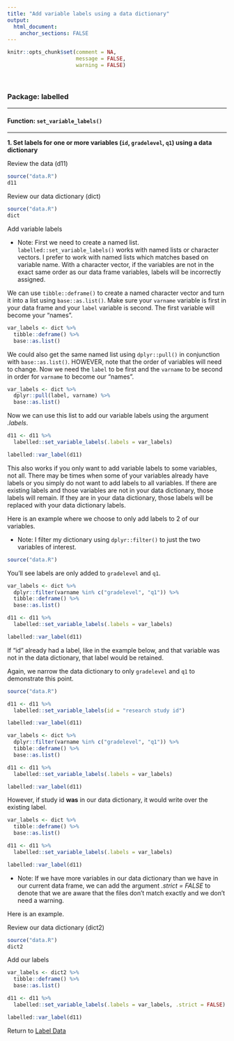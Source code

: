 ```yaml
---
title: "Add variable labels using a data dictionary"
output: 
  html_document:
    anchor_sections: FALSE
---
```


```r
knitr::opts_chunk$set(comment = NA,
                      message = FALSE,
                      warning = FALSE)
```

<br>


### Package: labelled

---

#### Function: `set_variable_labels()`

---

**1\. Set labels for one or more variables (`id`, `gradelevel`, `q1`) using a data dictionary**

Review the data (d11)

```r

source("data.R")
d11

```


Review our data dictionary (dict)

```r

source("data.R")
dict

```


Add variable labels

* Note: First we need to create a named list. `labelled::set_variable_labels()` works with named lists or character vectors. I prefer to work with named lists which matches based on variable name. With a character vector, if the variables are not in the exact same order as our data frame variables, labels will be incorrectly assigned.

We can use `tibble::deframe()` to create a named character vector and turn it into a list using `base::as.list()`. Make sure your `varname` variable is first in your data frame and your `label` variable is second. The first variable will become your "names".

```r

var_labels <- dict %>%
  tibble::deframe() %>%
  base::as.list()

```

We could also get the same named list using `dplyr::pull()` in conjunction with `base::as.list()`. HOWEVER, note that the order of variables will need to change. Now we need the `label` to be first and the `varname` to be second in order for `varname` to become our "names".

```r

var_labels <- dict %>%
  dplyr::pull(label, varname) %>%
  base::as.list()

```


Now we can use this list to add our variable labels using the argument *.labels*.

```r

d11 <- d11 %>%
  labelled::set_variable_labels(.labels = var_labels)

labelled::var_label(d11)

```

This also works if you only want to add variable labels to some variables, not all. There may be times when some of your variables already have labels or you simply do not want to add labels to all variables. If there are existing labels and those variables are not in your data dictionary, those labels will remain. If they are in your data dictionary, those labels will be replaced with your data dictionary labels.

Here is an example where we choose to only add labels to 2 of our variables. 

* Note: I filter my dictionary using `dplyr::filter()` to just the two variables of interest.

```r

source("data.R")

```


You'll see labels are only added to `gradelevel` and `q1`.
```r

var_labels <- dict %>%
  dplyr::filter(varname %in% c("gradelevel", "q1")) %>%
  tibble::deframe() %>%
  base::as.list()

d11 <- d11 %>%
  labelled::set_variable_labels(.labels = var_labels)

labelled::var_label(d11)

```

If "id" already had a label, like in the example below, and that variable was not in the data dictionary, that label would be retained.

Again, we narrow the data dictionary to only `gradelevel` and `q1` to demonstrate this point.

```r

source("data.R")

d11 <- d11 %>%
  labelled::set_variable_labels(id = "research study id")

labelled::var_label(d11)

```

```r

var_labels <- dict %>%
  dplyr::filter(varname %in% c("gradelevel", "q1")) %>%
  tibble::deframe() %>%
  base::as.list()

d11 <- d11 %>%
  labelled::set_variable_labels(.labels = var_labels)

labelled::var_label(d11)

```

However, if study id **was** in our data dictionary, it would write over the existing label.

```r

var_labels <- dict %>%
  tibble::deframe() %>%
  base::as.list()

d11 <- d11 %>%
  labelled::set_variable_labels(.labels = var_labels)

labelled::var_label(d11)

```

* Note: If we have more variables in our data dictionary than we have in our current data frame, we can add the argument *.strict = FALSE* to denote that we are aware that the files don't match exactly and we don't need a warning.

Here is an example.

Review our data dictionary (dict2)

```r

source("data.R")
dict2

```

Add our labels

```r

var_labels <- dict2 %>%
  tibble::deframe() %>%
  base::as.list()

d11 <- d11 %>%
  labelled::set_variable_labels(.labels = var_labels, .strict = FALSE)

labelled::var_label(d11)

```

Return to [Label Data](https://github.com/Cghlewis/data-wrangling-functions/wiki/Label Data)